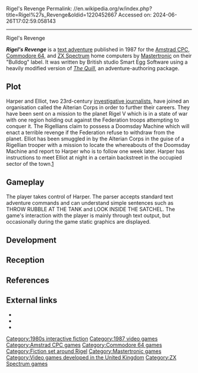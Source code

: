 Rigel's Revenge
Permalink: //en.wikipedia.org/w/index.php?title=Rigel%27s_Revenge&oldid=1220452667
Accessed on: 2024-06-26T17:02:59.058143



------
Rigel's Revenge
{{Infobox video game
|title     = Rigel's Revenge
|image     =
|developer = Smart Egg Software
|publisher = [[Mastertronic]]
|designer = Ron Harris
|programmer = Nigel Brooks<br>Said Hassan
|artist = 
|engine =
|released = 1987
|genre = [[Interactive fiction]]
|modes = [[Single-player video game|Single-player]]
|platforms = [[Amstrad CPC]], [[Commodore 64]], [[ZX Spectrum]]
}}

'''''Rigel's Revenge''''' is a [[interactive fiction|text adventure]] published in 1987 for the [[Amstrad CPC]], [[Commodore 64]], and [[ZX Spectrum]] home computers by [[Mastertronic]] on their "Bulldog" label. It was written by British studio Smart Egg Software using a heavily modified version of ''[[The Quill (software)|The Quill]]'', an adventure-authoring package.{{Citation needed|date=October 2020}}

== Plot ==

Harper and Elliot, two 23rd-century [[investigative journalist]]s, have joined an organisation called the Alterian Corps in order to further their careers.  They have been sent on a mission to the planet Rigel V which is in a state of war with one region holding out against the Federation troops attempting to conquer it.  The Rigellians claim to possess a Doomsday Machine which will enact a terrible revenge if the Federation refuse to withdraw from the planet. Elliot has been smuggled in by the Alterian Corps in the guise of a Rigellian trooper with a mission to locate the whereabouts of the Doomsday Machine and report to Harper who is to follow one week later. Harper has instructions to meet Elliot at night in a certain backstreet in the occupied sector of the town.[ftp://ftp.worldofspectrum.org/pub/sinclair/games-info/r/RigelsRevenge.txt]

== Gameplay ==

The player takes control of Harper.  The parser accepts standard text adventure commands and can understand simple sentences such as THROW RUBBLE AT THE TANK and LOOK INSIDE THE SATCHEL.
The game's interaction with the player is mainly through text output, but occasionally during the game static graphics are displayed.

== Development ==
{{Empty section|date=October 2020}}

== Reception ==
{{VG Reviews
|CRASH = 88%<ref>{{cite magazine|magazine=[[Crash (magazine)|Crash]]|title=Rigel's Revenge|page=42|date=December 1987|url=https://archive.org/details/Crash_Magazine_047/page/42/}}</ref>
|SUser = {{rating|3|10}}<ref>{{cite magazine|magazine=[[Sinclair User]]|title=Twilight|last=Dillon|first=Tony|page=48|date=December 1987|issue=69|url=https://archive.org/stream/sinclair-user-magazine-069/SinclairUser_069_Dec_1987#page/n47/mode/1up}}</ref>
|YSinclair = 8/10<ref>{{cite magazine|magazine=[[Your Sinclair]]|title=YS Adventures|page=86|date=January 1988|issue=25|url=https://archive.org/stream/YourSinclair37Jan89/YourSinclair/YourSinclair25-Jan88#page/n85/mode/1up}}</ref>
|Z64 = 75%<ref>{{cite magazine|magazine=[[Zzap!64]]|title=Rigel's Revenge|page=43|date=February 1988|issue=34|url=https://archive.org/details/ZZap64Issue0341988Feb/page/n41/}}</ref>
| award1Pub = C+VG
| award1 = Hit<ref>Front cover artwork</ref>
}}

== References ==
{{reflist}}

== External links ==
* {{WoS_game|id=0006893}}
* {{moby game|id=/rigels-revenge}}
* {{IFDB|id=dfu3wifz0lspp1ky}}

[[Category:1980s interactive fiction]]
[[Category:1987 video games]]
[[Category:Amstrad CPC games]]
[[Category:Commodore 64 games]]
[[Category:Fiction set around Rigel]]
[[Category:Mastertronic games]]
[[Category:Video games developed in the United Kingdom]]
[[Category:ZX Spectrum games]]